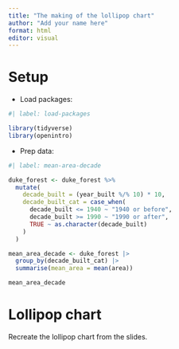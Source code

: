 ```yaml
---
title: "The making of the lollipop chart"
author: "Add your name here"
format: html
editor: visual
---
```


# Setup

-   Load packages:

```r
#| label: load-packages

library(tidyverse)
library(openintro)
```

-   Prep data:

```r
#| label: mean-area-decade

duke_forest <- duke_forest %>%
  mutate(
    decade_built = (year_built %/% 10) * 10,
    decade_built_cat = case_when(
      decade_built <= 1940 ~ "1940 or before",
      decade_built >= 1990 ~ "1990 or after",
      TRUE ~ as.character(decade_built)
    )
  )

mean_area_decade <- duke_forest |>
  group_by(decade_built_cat) |>
  summarise(mean_area = mean(area))

mean_area_decade
```

# Lollipop chart

Recreate the lollipop chart from the slides.
